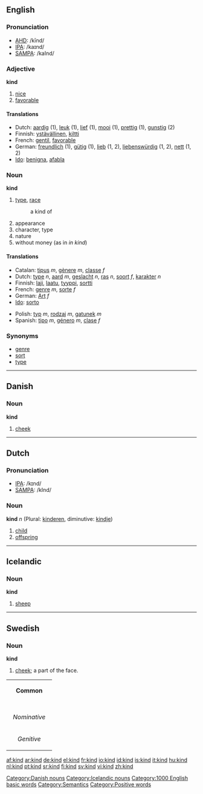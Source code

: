 {{see|Kind}}

==English==

{{rank|money|door|round|277|kind|form|hundred|believe}}

===Pronunciation===
*[[w:AHD|AHD]]: /kīnd/
*[[w:IPA|IPA]]: /kaɪnd/
*[[w:SAMPA|SAMPA]]: /kaInd/

===Adjective===
'''kind'''

#[[nice]]
#[[favorable]]

====Translations====
{{top}}
*Dutch: [[aardig]] (1), [[leuk]] (1), [[lief]] (1), [[mooi]] (1), [[prettig]] (1), [[gunstig]] (2)
*Finnish: [[ystävällinen]], [[kiltti]]
*French: [[gentil]], [[favorable]]
*German: [[freundlich]] (1), [[gütig]] (1), [[lieb]] (1, 2), [[liebenswürdig]] (1, 2), [[nett]] (1, 2)
*[[Ido]]: [[benigna]], [[afabla]]
{{mid}}
{{bottom}}

===Noun===
'''kind'''

#[[type]], [[race]]
#: a kind of
#appearance
#character, type
#nature
#without money (as in ''in kind'')

====Translations====
{{top}}
*Catalan: [[tipus]] ''m'', [[gènere]] ''m'', [[classe]] ''f''
*Dutch: [[type]] ''n'', [[aard]] ''m'', [[geslacht]] ''n'', [[ras]] ''n'', [[soort]] ''f'', [[karakter]] ''n''
*Finnish: [[laji]], [[laatu]], [[tyyppi]], [[sortti]]
*French: [[genre]] ''m'', [[sorte]] ''f''
*German: [[Art]] ''f''
*[[Ido]]: [[sorto]]
{{mid}}
*Polish: [[typ]] ''m'', [[rodzaj]] ''m'', [[gatunek]] ''m''
*Spanish: [[tipo]] ''m'', [[género]] ''m'', [[clase]] ''f''
{{bottom}}

===Synonyms===
*[[genre]]
*[[sort]]
*[[type]]

----

==Danish==

===Noun===
'''kind'''

#[[cheek]]

[[Category:Danish nouns]]

----

==Dutch==
===Pronunciation===
*[[w:IPA|IPA]]: /kɪnd/
*[[w:SAMPA|SAMPA]]: /kInd/

===Noun===
'''kind''' ''n'' (Plural: [[kinderen]], diminutive: [[kindje]])

#[[child]]
#[[offspring]]

----

==Icelandic==
===Noun===
'''kind''' {{f}}

# [[sheep]]

[[Category:Icelandic nouns]]

----

==Swedish==
===Noun===
'''kind'''

#[[cheek]]; a part of the face.

{| border=1 cellspacing=0
| bgcolor="#FFFFF0" colspan=5 align=center | '''Common'''
|-
|- bgcolor="#FFFFF0" align=center
! rowspan=2 | 
| colspan=2 width=105| Singular 
| colspan=2 | Plural
|- bgcolor="#FFFFF0" align=center
| width=105 | ''Indefinite'' 
| width=105 | ''Definite'' 
| width=105 |  ''Indefinite'' 
|  width=105 | ''Definite''
|- align=center
| width=105 bgcolor="#FFFFF0" | ''Nominative'' 
| [[kind]]
| [[kinden]]
| [[kinder]]
| [[kinderna]]
|- align=center
| width=105 bgcolor="#FFFFF0" | ''Genitive'' 
| [[kinds]]
| [[kindens]]
| [[kinders]]
| [[kindernas]]
|}

[[Category:1000 English basic words]]
[[Category:Semantics]]
[[Category:Positive words]]

[[af:kind]]
[[ar:kind]]
[[de:kind]]
[[el:kind]]
[[fr:kind]]
[[io:kind]]
[[id:kind]]
[[is:kind]]
[[it:kind]]
[[hu:kind]]
[[nl:kind]]
[[pt:kind]]
[[sr:kind]]
[[fi:kind]]
[[sv:kind]]
[[vi:kind]]
[[zh:kind]]